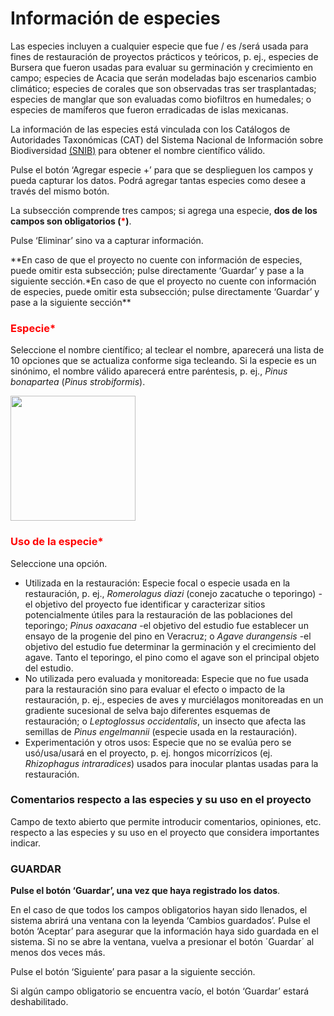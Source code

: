 # Información de especies {.unnumbered}

Las especies incluyen a cualquier especie que fue / es /será usada para fines de restauración de proyectos prácticos y teóricos, p. ej., especies de Bursera que fueron usadas para evaluar su germinación y crecimiento en campo; especies de Acacia que serán modeladas bajo escenarios cambio climático; especies de corales que son observadas tras ser trasplantadas; especies de manglar que son evaluadas como biofiltros en humedales; o especies de mamíferos que fueron erradicadas de islas mexicanas.

La información de las especies está vinculada con los Catálogos de Autoridades Taxonómicas (CAT) del Sistema Nacional de Información sobre Biodiversidad [(SNIB)](www.snib.mx) para obtener el nombre científico válido. 

Pulse el botón ‘Agregar especie +’ para que se desplieguen los campos y pueda capturar los datos. Podrá agregar tantas especies como desee a través del mismo botón.

La subsección comprende tres campos; si agrega una especie, **dos de los campos son obligatorios (<span style="color:red">\*</span>)**. 

Pulse ‘Eliminar’ sino va a capturar información.

**En caso de que el proyecto no cuente con información de especies, puede omitir esta subsección; pulse directamente ‘Guardar’ y pase a la siguiente sección.*En caso de que el proyecto no cuente con información de especies, puede omitir esta subsección; pulse directamente ‘Guardar’ y pase a la siguiente sección**

### <span style="color:red">Especie\*</span> {.unnumbered}
Seleccione el nombre científico; al teclear el nombre, aparecerá una lista de 10 opciones que se actualiza conforme siga tecleando. Si la especie es un sinónimo, el nombre válido aparecerá entre paréntesis, p. ej., _Pinus bonapartea_ (_Pinus strobiformis_).

![](https://raw.githubusercontent.com/AngelicaEMB/PruebasManualSNIRA/main/images/Imagen3.PNG){width="200"}

### <span style="color:red">Uso de la especie\*</span> {.unnumbered}
Seleccione una opción.

- Utilizada en la restauración: Especie focal o especie usada en la restauración, p. ej.,  _Romerolagus diazi_ (conejo zacatuche o teporingo) -el objetivo del proyecto fue identificar y caracterizar sitios potencialmente útiles para la restauración de las poblaciones del teporingo; _Pinus oaxacana_ -el objetivo del estudio fue establecer un ensayo de la progenie del pino en Veracruz; o _Agave durangensis_ -el objetivo del estudio fue determinar la germinación y el crecimiento del agave. Tanto el teporingo, el pino como el agave son el principal objeto del estudio.
- No utilizada pero evaluada y monitoreada: Especie que no fue usada para la restauración sino para evaluar el efecto o impacto de la restauración, p. ej., especies de aves y murciélagos monitoreadas en un gradiente sucesional de selva bajo diferentes esquemas de restauración; o _Leptoglossus occidentalis_, un insecto que afecta las semillas de _Pinus engelmannii_ (especie usada en la restauración).
- Experimentación y otros usos: Especie que no se evalúa pero se usó/usa/usará en el proyecto, p. ej. hongos micorrízicos (ej. _Rhizophagus intraradices_) usados para inocular plantas usadas para la restauración.

### Comentarios respecto a las especies y su uso en el proyecto {.unnumbered}
Campo de texto abierto que permite introducir comentarios, opiniones, etc. respecto a las especies y su uso en el proyecto que considera importantes indicar.


### GUARDAR {.unnumbered}

**Pulse el botón ‘Guardar’, una vez que haya registrado los datos**.

En el caso de que todos los campos obligatorios hayan sido llenados, el sistema abrirá una ventana con la leyenda 'Cambios guardados'. Pulse el botón ‘Aceptar’ para asegurar que la información haya sido guardada en el sistema. Si no se abre la ventana, vuelva a presionar el botón ´Guardar´ al menos dos veces más.

Pulse el botón ‘Siguiente’ para pasar a la siguiente sección. 

Si algún campo obligatorio se encuentra vacío, el botón ‘Guardar’ estará deshabilitado.


